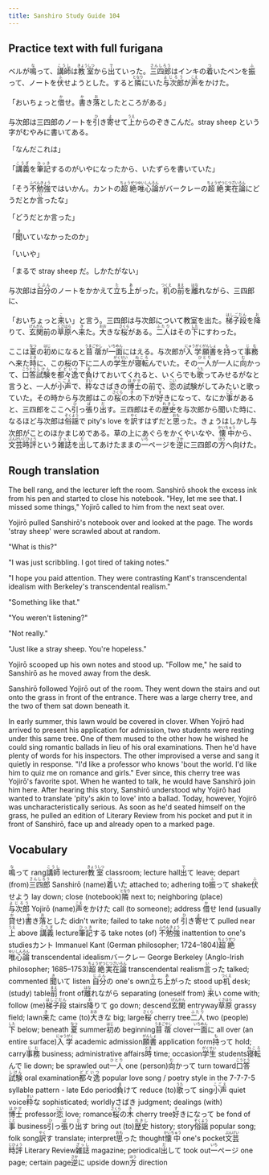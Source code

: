 ```yaml
---
title: Sanshiro Study Guide 104
---
```


## Practice text with full furigana

<p>
ベルが<ruby><rb>鳴</rb><rt>な</rt></ruby>って、<ruby><rb>講師</rb><rt>こうし</rt></ruby>は<ruby><rb>教室</rb><rt>きょうしつ</rt></ruby>から<ruby><rb>出</rb><rt>で</rt></ruby>ていった。<ruby><rb>三四郎</rb><rt>さんしろう</rt></ruby>はインキの<ruby><rb>着</rb><rt>つ</rt></ruby>いたペンを<ruby><rb>振</rb><rt>ふ</rt></ruby>って、ノートを<ruby><rb>伏</rb><rt>ふ</rt></ruby>せようとした。すると<ruby><rb>隣</rb><rt>となり</rt></ruby>にいた<ruby><rb>与次郎</rb><rt>よじろう</rt></ruby>が<ruby><rb>声</rb><rt>こえ</rt></ruby>をかけた。
</p>

<p>
「おいちょっと<ruby><rb>借</rb><rt>か</rt></ruby>せ。<ruby><rb>書</rb><rt>か</rt></ruby>き<ruby><rb>落</rb><rt>お</rt></ruby>としたところがある」
</p>

<p>
与次郎は三四郎のノートを<ruby><rb>引</rb><rt>ひ</rt></ruby>き<ruby><rb>寄</rb><rt>よ</rt></ruby>せて<ruby><rb>上</rb><rt>うえ</rt></ruby>からのぞきこんだ。stray sheep という字がむやみに書いてある。
</p>

「なんだこれは」

<p>
「<ruby><rb>講義</rb><rt>こうぎ</rt></ruby>を<ruby><rb>筆記</rb><rt>ひっき</rt></ruby>するのがいやになったから、いたずらを書いていた」
</p>

<p>
「そう<ruby><rb>不勉強</rb><rt>ふべんきょう</rt></ruby>ではいかん。カントの<ruby><rb>超絶</rb><rt>ちょうぜつ</rt></ruby><ruby><rb>唯心論</rb><rt>ゆいしんろん</rt></ruby>がバークレーの<ruby><rb>超絶</rb><rt>ちょうぜつ</rt></ruby><ruby><rb>実在論</rb><rt>じつざいろん</rt></ruby>にどうだとか<ruby><rb>言</rb><rt>い</rt></ruby>ったな」
</p>

「どうだとか言った」

<p>
「<ruby><rb>聞</rb><rt>き</rt></ruby>いていなかったのか」
</p>

「いいや」

「まるで stray sheep だ。しかたがない」

<p>
与次郎は<ruby><rb>自分</rb><rt>じぶん</rt></ruby>のノートをかかえて<ruby><rb>立</rb><rt>た</rt></ruby>ち<ruby><rb>上</rb><rt>あ</rt></ruby>がった。<ruby><rb>机</rb><rt>つくえ</rt></ruby>の<ruby><rb>前</rb><rt>まえ</rt></ruby>を<ruby><rb>離</rb><rt>はな</rt></ruby>れながら、三四郎に、
</p>

<p>
「おいちょっと<ruby><rb>来</rb><rt>こ</rt></ruby>い」と言う。三四郎は与次郎について教室を出た。<ruby><rb>梯子段</rb><rt>はしごだん</rt></ruby>を<ruby><rb>降</rb><rt>お</rt></ruby>りて、<ruby><rb>玄関</rb><rt>げんかん</rt></ruby>前の<ruby><rb>草原</rb><rt>くさはら</rt></ruby>へ<ruby><rb>来</rb><rt>き</rt></ruby>た。<ruby><rb>大</rb><rt>おお</rt></ruby>きな<ruby><rb>桜</rb><rt>さくら</rt></ruby>がある。<ruby><rb>二人</rb><rt>ふたり</rt></ruby>はその<ruby><rb>下</rb><rt>した</rt></ruby>にすわった。
</p>

<p>
ここは<ruby><rb>夏</rb><rt>なつ</rt></ruby>の<ruby><rb>初</rb><rt>はじ</rt></ruby>めになると<ruby><rb>苜蓿</rb><rt>うまごやし</rt></ruby>が<ruby><rb>一面</rb><rt>いちめん</rt></ruby>にはえる。与次郎が<ruby><rb>入学</rb><rt>にゅうがく</rt></ruby><ruby><rb>願書</rb><rt>がんしょ</rt></ruby>を<ruby><rb>持</rb><rt>も</rt></ruby>って<ruby><rb>事務</rb><rt>じむ</rt></ruby>へ来た<ruby><rb>時</rb><rt>とき</rt></ruby>に、この桜の下に二人の<ruby><rb>学生</rb><rt>がくせい</rt></ruby>が<ruby><rb>寝転</rb><rt>ねころ</rt></ruby>んでいた。その<ruby><rb>一人</rb><rt>ひとり</rt></ruby>が一人に<ruby><rb>向</rb><rt>む</rt></ruby>かって、<ruby><rb>口答</rb><rt>こうとう</rt></ruby><ruby><rb>試験</rb><rt>しけん</rt></ruby>を<ruby><rb>都々逸</rb><rt>どどいつ</rt></ruby>で<ruby><rb>負</rb><rt>ま</rt></ruby>けておいてくれると、いくらでも<ruby><rb>歌</rb><rt>うた</rt></ruby>ってみせるがなと言うと、一人が<ruby><rb>小声</rb><rt>こごえ</rt></ruby>で、<ruby><rb>粋</rb><rt>すい</rt></ruby>なさばきの<ruby><rb>博士</rb><rt>はかせ</rt></ruby>の前で、<ruby><rb>恋</rb><rt>こい</rt></ruby>の試験がしてみたいと歌っていた。その時から与次郎はこの<ruby><rb>桜</rb><rt>さくら</rt></ruby>の<ruby><rb>木</rb><rt>き</rt></ruby>の下が<ruby><rb>好</rb><rt>す</rt></ruby>きになって、なにか<ruby><rb>事</rb><rt>こと</rt></ruby>があると、三四郎をここへ<ruby><rb>引</rb><rt>ひ</rt></ruby>っ<ruby><rb>張</rb><rt>ぱ</rt></ruby>り<ruby><rb>出</rb><rt>だ</rt></ruby>す。三四郎はその<ruby><rb>歴史</rb><rt>れきし</rt></ruby>を与次郎から聞いた時に、なるほど与次郎は<ruby><rb>俗謡</rb><rt>ぞくよう</rt></ruby>で pity's love を<ruby><rb>訳</rb><rt>やく</rt></ruby>すはずだと<ruby><rb>思</rb><rt>おも</rt></ruby>った。きょうはしかし与次郎がことのほかまじめである。草の上にあぐらをかくやいなや、<ruby><rb>懐中</rb><rt>かいちゅう</rt></ruby>から、<ruby><rb>文芸</rb><rt>ぶんげい</rt></ruby><ruby><rb>時評</rb><rt>じひょう</rt></ruby>という<ruby><rb>雑誌</rb><rt>ざっし</rt></ruby>を<ruby><rb>出</rb><rt>だ</rt></ruby>してあけたままの<ruby><rb>一</rb><rt>いち</rt></ruby>ページを<ruby><rb>逆</rb><rt>さか</rt></ruby>に三四郎の<ruby><rb>方</rb><rt>ほう</rt></ruby>へ向けた。
</p>


## Rough translation

The bell rang, and the lecturer left the room. Sanshirō shook the excess ink from his pen and started to close his notebook. "Hey, let me see that. I missed some things," Yojirō called to him from the next seat over.

Yojirō pulled Sanshirō's notebook over and looked at the page. The words 'stray sheep' were scrawled about at random.

"What is this?"

"I was just scribbling. I got tired of taking notes."

"I hope you paid attention. They were contrasting Kant's transcendental idealism with Berkeley's transcendental realism."

"Something like that."

"You weren't listening?"

"Not really."

"Just like a stray sheep. You're hopeless."

Yojirō scooped up his own notes and stood up. "Follow me," he said to Sanshirō as he moved away from the desk.

Sanshirō followed Yojirō out of the room. They went down the stairs and out onto the grass in front of the entrance. There was a large cherry tree, and the two of them sat down beneath it.

In early summer, this lawn would be covered in clover. When Yojirō had arrived to present his application for admission, two students were resting under this same tree. One of them mused to the other how he wished he could sing romantic ballads in lieu of his oral examinations. Then he'd have plenty of words for his inspectors. The other improvised a verse and sang it quietly in response. "I'd like a professor who knows 'bout the world. I'd like him to quiz me on romance and girls." Ever since, this cherry tree was Yojirō's favorite spot. When he wanted to talk, he would have Sanshirō join him here. After hearing this story, Sanshirō understood why Yojirō had wanted to translate 'pity's akin to love' into a ballad. Today, however, Yojirō was uncharacteristically serious. As soon as he'd seated himself on the grass, he pulled an edition of Literary Review from his pocket and put it in front of Sanshirō, face up and already open to a marked page.          


## Vocabulary

<p>
<span class="vocabstudy"><ruby><rb>鳴</rb><rt>な</rt></ruby>って&nbsp;rang</span><span class="vocabstudy"><ruby><rb>講師</rb><rt>こうし</rt></ruby>&nbsp;lecturer</span><span class="vocabstudy"><ruby><rb>教室</rb><rt>きょうしつ</rt></ruby>&nbsp;classroom; lecture hall</span><span class="vocabstudy"><ruby><rb>出</rb><rt>で</rt></ruby>て&nbsp;leave; depart (from)</span><span class="vocabstudy"><ruby><rb>三四郎</rb><rt>さんしろう</rt></ruby>&nbsp;Sanshirō (name)</span><span class="vocabstudy"><ruby><rb>着</rb><rt>つ</rt></ruby>いた&nbsp;attached to; adhering to</span><span class="vocabstudy"><ruby><rb>振</rb><rt>ふ</rt></ruby>って&nbsp;shake</span><span class="vocabstudy"><ruby><rb>伏</rb><rt>ふ</rt></ruby>せよう&nbsp;lay down; close (notebook)</span><span class="vocabstudy"><ruby><rb>隣</rb><rt>となり</rt></ruby>&nbsp;next to; neighboring (place)</span><span class="vocabstudy"><ruby><rb>与次郎</rb><rt>よじろう</rt></ruby>&nbsp;Yojirō (name)</span><span class="vocabstudy"><ruby><rb>声</rb><rt>こえ</rt></ruby>をかけた&nbsp;call (to someone); address</span>
<span class="vocabstudy"><ruby><rb>借</rb><rt>か</rt></ruby>せ&nbsp;lend (usually <ruby><rb>貸</rb><rt>か</rt></ruby>せ)</span><span class="vocabstudy"><ruby><rb>書</rb><rt>か</rt></ruby>き<ruby><rb>落</rb><rt>お</rt></ruby>とした&nbsp;didn't write; failed to take note of</span>
<span class="vocabstudy"><ruby><rb>引</rb><rt>ひ</rt></ruby>き<ruby><rb>寄</rb><rt>よ</rt></ruby>せて&nbsp;pulled near</span><span class="vocabstudy"><ruby><rb>上</rb><rt>うえ</rt></ruby>&nbsp;above</span>
<span class="vocabstudy"><ruby><rb>講義</rb><rt>こうぎ</rt></ruby>&nbsp;lecture</span><span class="vocabstudy"><ruby><rb>筆記</rb><rt>ひっき</rt></ruby>する&nbsp;take notes (of)</span>
<span class="vocabstudy"><ruby><rb>不勉強</rb><rt>ふべんきょう</rt></ruby>&nbsp;inattention to one's studies</span><span class="vocabstudy">カント&nbsp;Immanuel Kant (German philosopher; 1724–1804)</span><span class="vocabstudy"><ruby><rb>超絶</rb><rt>ちょうぜつ</rt></ruby><ruby><rb>唯心論</rb><rt>ゆいしんろん</rt></ruby>&nbsp;transcendental idealism</span><span class="vocabstudy">バークレー&nbsp;George Berkeley (Anglo-Irish philosopher; 1685–1753)</span><span class="vocabstudy"><ruby><rb>超絶</rb><rt>ちょうぜつ</rt></ruby><ruby><rb>実在論</rb><rt>じつざいろん</rt></ruby>&nbsp;transcendental realism</span><span class="vocabstudy"><ruby><rb>言</rb><rt>い</rt></ruby>った&nbsp;talked; commented</span>
<span class="vocabstudy"><ruby><rb>聞</rb><rt>き</rt></ruby>いて&nbsp;listen</span>
<span class="vocabstudy"><ruby><rb>自分</rb><rt>じぶん</rt></ruby>の&nbsp;one's own</span><span class="vocabstudy"><ruby><rb>立</rb><rt>た</rt></ruby>ち<ruby><rb>上</rb><rt>あ</rt></ruby>がった&nbsp;stood up</span><span class="vocabstudy"><ruby><rb>机</rb><rt>つくえ</rt></ruby>&nbsp;desk; (study) table</span><span class="vocabstudy"><ruby><rb>前</rb><rt>まえ</rt></ruby>&nbsp;front of</span><span class="vocabstudy"><ruby><rb>離</rb><rt>はな</rt></ruby>れながら&nbsp;separating (oneself from)</span>
<span class="vocabstudy"><ruby><rb>来</rb><rt>こ</rt></ruby>い&nbsp;come with; follow (me)</span><span class="vocabstudy"><ruby><rb>梯子段</rb><rt>はしごだん</rt></ruby>&nbsp;stairs</span><span class="vocabstudy"><ruby><rb>降</rb><rt>お</rt></ruby>りて&nbsp;go down; descend</span><span class="vocabstudy"><ruby><rb>玄関</rb><rt>げんかん</rt></ruby>&nbsp;entryway</span><span class="vocabstudy"><ruby><rb>草原</rb><rt>くさはら</rt></ruby>&nbsp;grassy field; lawn</span><span class="vocabstudy"><ruby><rb>来</rb><rt>き</rt></ruby>た&nbsp;came (to)</span><span class="vocabstudy"><ruby><rb>大</rb><rt>おお</rt></ruby>きな&nbsp;big; large</span><span class="vocabstudy"><ruby><rb>桜</rb><rt>さくら</rt></ruby>&nbsp;cherry tree</span><span class="vocabstudy"><ruby><rb>二人</rb><rt>ふたり</rt></ruby>&nbsp;two (people)</span><span class="vocabstudy"><ruby><rb>下</rb><rt>した</rt></ruby>&nbsp;below; beneath</span>
<span class="vocabstudy"><ruby><rb>夏</rb><rt>なつ</rt></ruby>&nbsp;summer</span><span class="vocabstudy"><ruby><rb>初</rb><rt>はじ</rt></ruby>め&nbsp;beginning</span><span class="vocabstudy"><ruby><rb>苜蓿</rb><rt>うまごやし</rt></ruby>&nbsp;clover</span><span class="vocabstudy"><ruby><rb>一面</rb><rt>いちめん</rt></ruby>に&nbsp;all over (an entire surface)</span><span class="vocabstudy"><ruby><rb>入学</rb><rt>にゅうがく</rt></ruby>&nbsp;academic admission</span><span class="vocabstudy"><ruby><rb>願書</rb><rt>がんしょ</rt></ruby>&nbsp;application form</span><span class="vocabstudy"><ruby><rb>持</rb><rt>も</rt></ruby>って&nbsp;hold; carry</span><span class="vocabstudy"><ruby><rb>事務</rb><rt>じむ</rt></ruby>&nbsp;business; administrative affairs</span><span class="vocabstudy"><ruby><rb>時</rb><rt>とき</rt></ruby>&nbsp;time; occasion</span><span class="vocabstudy"><ruby><rb>学生</rb><rt>がくせい</rt></ruby>&nbsp;students</span><span class="vocabstudy"><ruby><rb>寝転</rb><rt>ねころ</rt></ruby>んで&nbsp;lie down; be sprawled out</span><span class="vocabstudy"><ruby><rb>一人</rb><rt>ひとり</rt></ruby>&nbsp;one (person)</span><span class="vocabstudy"><ruby><rb>向</rb><rt>む</rt></ruby>かって&nbsp;turn toward</span><span class="vocabstudy"><ruby><rb>口答</rb><rt>こうとう</rt></ruby><ruby><rb>試験</rb><rt>しけん</rt></ruby>&nbsp;oral examination</span><span class="vocabstudy"><ruby><rb>都々逸</rb><rt>どどいつ</rt></ruby>&nbsp;popular love song / poetry style in the 7-7-7-5 syllable pattern - late Edo period</span><span class="vocabstudy"><ruby><rb>負</rb><rt>ま</rt></ruby>けて&nbsp;reduce (to)</span><span class="vocabstudy"><ruby><rb>歌</rb><rt>うた</rt></ruby>って&nbsp;sing</span><span class="vocabstudy"><ruby><rb>小声</rb><rt>こごえ</rt></ruby>&nbsp;quiet voice</span><span class="vocabstudy"><ruby><rb>粋</rb><rt>すい</rt></ruby>な&nbsp;sophisticated; worldly</span><span class="vocabstudy">さばき&nbsp;judgment; dealings (with)</span><span class="vocabstudy"><ruby><rb>博士</rb><rt>はかせ</rt></ruby>&nbsp;professor</span><span class="vocabstudy"><ruby><rb>恋</rb><rt>こい</rt></ruby>&nbsp;love; romance</span><span class="vocabstudy"><ruby><rb>桜</rb><rt>さくら</rt></ruby>の<ruby><rb>木</rb><rt>き</rt></ruby>&nbsp;cherry tree</span><span class="vocabstudy"><ruby><rb>好</rb><rt>す</rt></ruby>きになって&nbsp;be fond of</span><span class="vocabstudy"><ruby><rb>事</rb><rt>こと</rt></ruby>&nbsp;business</span><span class="vocabstudy"><ruby><rb>引</rb><rt>ひ</rt></ruby>っ<ruby><rb>張</rb><rt>ぱ</rt></ruby>り<ruby><rb>出</rb><rt>だ</rt></ruby>す&nbsp;bring out (to)</span><span class="vocabstudy"><ruby><rb>歴史</rb><rt>れきし</rt></ruby>&nbsp;history; story</span><span class="vocabstudy"><ruby><rb>俗謡</rb><rt>ぞくよう</rt></ruby>&nbsp;popular song; folk song</span><span class="vocabstudy"><ruby><rb>訳</rb><rt>やく</rt></ruby>す&nbsp;translate; interpret</span><span class="vocabstudy"><ruby><rb>思</rb><rt>おも</rt></ruby>った&nbsp;thought</span><span class="vocabstudy"><ruby><rb>懐中</rb><rt>かいちゅう</rt></ruby>&nbsp;one's pocket</span><span class="vocabstudy"><ruby><rb>文芸</rb><rt>ぶんげい</rt></ruby><ruby><rb>時評</rb><rt>じひょう</rt></ruby>&nbsp;Literary Review</span><span class="vocabstudy"><ruby><rb>雑誌</rb><rt>ざっし</rt></ruby>&nbsp;magazine; periodical</span><span class="vocabstudy"><ruby><rb>出</rb><rt>だ</rt></ruby>して&nbsp;took out</span><span class="vocabstudy"><ruby><rb>一</rb><rt>いち</rt></ruby>ページ&nbsp;one page; certain page</span><span class="vocabstudy"><ruby><rb>逆</rb><rt>さか</rt></ruby>に&nbsp;upside down</span><span class="vocabstudy"><ruby><rb>方</rb><rt>ほう</rt></ruby>&nbsp;direction</span>
</p>
